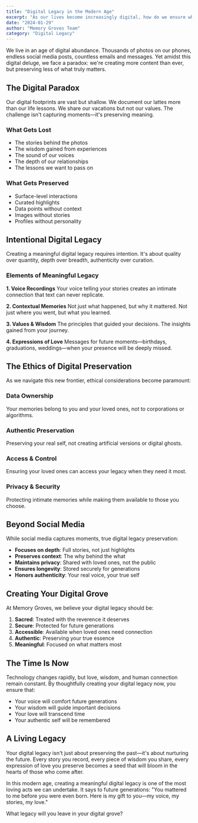 ```yaml
---
title: "Digital Legacy in the Modern Age"
excerpt: "As our lives become increasingly digital, how do we ensure what matters most—our love, wisdom, and authentic selves—is preserved for future generations?"
date: "2024-01-29"
author: "Memory Groves Team"
category: "Digital Legacy"
---
```


We live in an age of digital abundance. Thousands of photos on our phones, endless social media posts, countless emails and messages. Yet amidst this digital deluge, we face a paradox: we're creating more content than ever, but preserving less of what truly matters.

## The Digital Paradox

Our digital footprints are vast but shallow. We document our lattes more than our life lessons. We share our vacations but not our values. The challenge isn't capturing moments—it's preserving meaning.

### What Gets Lost
- The stories behind the photos
- The wisdom gained from experiences
- The sound of our voices
- The depth of our relationships
- The lessons we want to pass on

### What Gets Preserved
- Surface-level interactions
- Curated highlights
- Data points without context
- Images without stories
- Profiles without personality

## Intentional Digital Legacy

Creating a meaningful digital legacy requires intention. It's about quality over quantity, depth over breadth, authenticity over curation.

### Elements of Meaningful Legacy

**1. Voice Recordings**
Your voice telling your stories creates an intimate connection that text can never replicate.

**2. Contextual Memories**
Not just what happened, but why it mattered. Not just where you went, but what you learned.

**3. Values & Wisdom**
The principles that guided your decisions. The insights gained from your journey.

**4. Expressions of Love**
Messages for future moments—birthdays, graduations, weddings—when your presence will be deeply missed.

## The Ethics of Digital Preservation

As we navigate this new frontier, ethical considerations become paramount:

### Data Ownership
Your memories belong to you and your loved ones, not to corporations or algorithms.

### Authentic Preservation
Preserving your real self, not creating artificial versions or digital ghosts.

### Access & Control
Ensuring your loved ones can access your legacy when they need it most.

### Privacy & Security
Protecting intimate memories while making them available to those you choose.

## Beyond Social Media

While social media captures moments, true digital legacy preservation:

- **Focuses on depth**: Full stories, not just highlights
- **Preserves context**: The why behind the what
- **Maintains privacy**: Shared with loved ones, not the public
- **Ensures longevity**: Stored securely for generations
- **Honors authenticity**: Your real voice, your true self

## Creating Your Digital Grove

At Memory Groves, we believe your digital legacy should be:

1. **Sacred**: Treated with the reverence it deserves
2. **Secure**: Protected for future generations
3. **Accessible**: Available when loved ones need connection
4. **Authentic**: Preserving your true essence
5. **Meaningful**: Focused on what matters most

## The Time Is Now

Technology changes rapidly, but love, wisdom, and human connection remain constant. By thoughtfully creating your digital legacy now, you ensure that:

- Your voice will comfort future generations
- Your wisdom will guide important decisions
- Your love will transcend time
- Your authentic self will be remembered

## A Living Legacy

Your digital legacy isn't just about preserving the past—it's about nurturing the future. Every story you record, every piece of wisdom you share, every expression of love you preserve becomes a seed that will bloom in the hearts of those who come after.

In this modern age, creating a meaningful digital legacy is one of the most loving acts we can undertake. It says to future generations: "You mattered to me before you were even born. Here is my gift to you—my voice, my stories, my love."

What legacy will you leave in your digital grove?